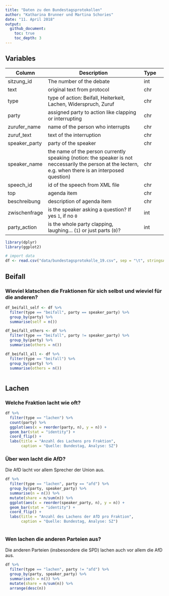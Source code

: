 ```yaml
---
title: "Daten zu den Bundestagsprotokollen"
author: "Katharina Brunner und Martina Schories"
date: "11. April 2018"
output:
  github_document:
    toc: true
    toc_depth: 3
---
```




## Variables

| Column        | Description                                                                                                                                              | Type        |     | 
|---------------|----------------------------------------------------------------------------------------------------------------------------------------------------------|-------------|-----| 
| sitzung_id    | The number of the debate                                                                                                                                 | int         |     | 
| text          | original text from protocol                                                                                                                              | chr         |     | 
| type          | type of action: Beifall, Heiterkeit, Lachen, Widerspruch, Zuruf                                                                                          | chr         |     | 
| party         | assigned party to action like clapping or interrupting                                                                                                   | chr         |     | 
| zurufer_name  | name of the person who interrupts                                                                                                                        |   chr          |     | 
| zuruf_text    | text of the interruption                                                                                                                                 | chr         |     | 
| speaker_party | party of the speaker                                                                                                                                     | chr         |     | 
| speaker_name  | the name of the person currently speaking (notion: the speaker is not neccessarily the person at the lectern, e.g. when there is an interposed question) | chr         |     | 
| speech_id     | id of the speech from XML file                                                                                                                           | chr         |     | 
| top        | agenda item | chr | 
| beschreibung  | description of agenda item                                                                                                                               | chr         |     | 
| zwischenfrage | is the speaker asking a question? If yes `1`, if no `0`                                                                                                  | int         |     | 
| party_action  | is the whole party clapping, laughing... (`1`) or just parts (`0`)?                                                                                      | int         |     | 

```r
library(dplyr)
library(ggplot2)

# import data
df <- read.csv("data/bundestagsprotokolle_19.csv", sep = "\t", stringsAsFactors = F)
```

## Beifall

### Wieviel klatschen die Fraktionen für sich selbst und wieviel für die anderen?
```r
df_beifall_self <- df %>%  
  filter(type == "beifall", party == speaker_party) %>% 
  group_by(party) %>% 
  summarise(self = n())

df_beifall_others <- df %>% 
  filter(type == "beifall", party != speaker_party) %>% 
  group_by(party) %>% 
  summarise(others = n())

df_beifall_all <- df %>%
  filter(type == "beifall") %>% 
  group_by(party) %>% 
  summarise(others = n())



```


## Lachen

### Welche Fraktion lacht wie oft?

```r
df %>% 
  filter(type == "lachen") %>% 
  count(party) %>% 
  ggplot(aes(x = reorder(party, n), y = n)) +
  geom_bar(stat = "identity") +
  coord_flip() +
  labs(title = "Anzahl des Lachens pro Fraktion",
       caption = "Quelle: Bundestag, Analyse: SZ")

```


### Über wen lacht die AfD?

Die AfD lacht vor allem Sprecher der Union aus. 

```r
df %>% 
  filter(type == "lachen", party == "afd") %>% 
  group_by(party, speaker_party) %>% 
  summarise(n = n()) %>% 
  mutate(share = n/sum(n)) %>% 
  ggplot(aes(x = reorder(speaker_party, n), y = n)) +
  geom_bar(stat = "identity") +
  coord_flip() +
  labs(title = "Anzahl des Lachens der AfD pro Fraktion",
       caption = "Quelle: Bundestag, Analyse: SZ")
  
```

### Wen lachen die anderen Parteien aus?

Die anderen Parteien (insbesondere die SPD) lachen auch vor allem die AfD aus. 

```r
df %>% 
  filter(type == "lachen", party != "afd") %>% 
  group_by(party, speaker_party) %>% 
  summarise(n = n()) %>% 
  mutate(share = n/sum(n)) %>% 
  arrange(desc(n))
```

